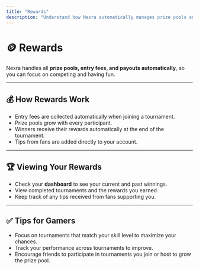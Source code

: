 ```yaml
---
title: "Rewards"
description: "Understand how Nexra automatically manages prize pools and payouts for gamers."
---
```


# 🪙 Rewards

Nexra handles all **prize pools, entry fees, and payouts automatically**, so you can focus on competing and having fun.

---

## 💰 How Rewards Work

- Entry fees are collected automatically when joining a tournament.  
- Prize pools grow with every participant.  
- Winners receive their rewards automatically at the end of the tournament.  
- Tips from fans are added directly to your account.

---

## 🏆 Viewing Your Rewards

- Check your **dashboard** to see your current and past winnings.  
- View completed tournaments and the rewards you earned.  
- Keep track of any tips received from fans supporting you.

---

## ✅ Tips for Gamers

- Focus on tournaments that match your skill level to maximize your chances.  
- Track your performance across tournaments to improve.  
- Encourage friends to participate in tournaments you join or host to grow the prize pool.
